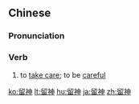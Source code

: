 ==Chinese==
{{zh-forms}}

===Pronunciation===
{{zh-pron
|m=liúshén
|c=lau4 san4
|mn=liû-sîn
|cat=v
}}

===Verb===
{{zh-verb}}

# to [[take care]]; to be [[careful]]

{{zh-cat|Advanced}}

[[ko:留神]]
[[lt:留神]]
[[hu:留神]]
[[ja:留神]]
[[zh:留神]]